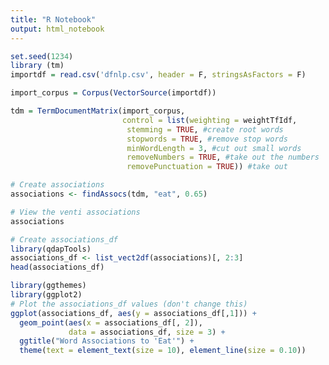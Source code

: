 ---
title: "R Notebook"
output: html_notebook
---

```{r}
set.seed(1234)
library (tm)
importdf = read.csv('dfnlp.csv', header = F, stringsAsFactors = F)
```

```{r}
import_corpus = Corpus(VectorSource(importdf))
```
```{r}
tdm = TermDocumentMatrix(import_corpus,
                         control = list(weighting = weightTfIdf,
                          stemming = TRUE, #create root words
                          stopwords = TRUE, #remove stop words
                          minWordLength = 3, #cut out small words
                          removeNumbers = TRUE, #take out the numbers
                          removePunctuation = TRUE)) #take out
```
```{r}
# Create associations
associations <- findAssocs(tdm, "eat", 0.65)

# View the venti associations
associations
```

```{r}
# Create associations_df
library(qdapTools)
associations_df <- list_vect2df(associations)[, 2:3]
head(associations_df)
```

```{r}
library(ggthemes)
library(ggplot2)
# Plot the associations_df values (don't change this)
ggplot(associations_df, aes(y = associations_df[,1])) + 
  geom_point(aes(x = associations_df[, 2]), 
             data = associations_df, size = 3) + 
  ggtitle("Word Associations to 'Eat'") + 
  theme(text = element_text(size = 10), element_line(size = 0.10))
```